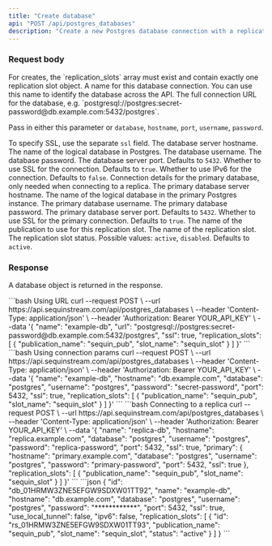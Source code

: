 ```yaml
---
title: "Create database"
api: "POST /api/postgres_databases"
description: "Create a new Postgres database connection with a replication slot."
---
```



### Request body

<Note>
  For creates, the `replication_slots` array must exist and contain exactly one replication slot object.
</Note>

<ParamField body="name" type="string" required>
  A name for this database connection. You can use this name to identify the database across the API.
</ParamField>
<ParamField body="url" type="string">
  The full connection URL for the database, e.g. `postgresql://postgres:secret-password@db.example.com:5432/postgres`.

  Pass in either this parameter or `database`, `hostname`, `port`, `username`, `password`.

  To specify SSL, use the separate `ssl` field.
</ParamField>
<ParamField body="hostname" type="string" required>
  The database server hostname.
</ParamField>
<ParamField body="database" type="string" required>
  The name of the logical database in Postgres.
</ParamField>
<ParamField body="username" type="string" required>
  The database username.
</ParamField>
<ParamField body="password" type="string" required>
  The database password.
</ParamField>
<ParamField body="port" type="integer">
  The database server port. Defaults to `5432`.
</ParamField>
<ParamField body="ssl" type="boolean">
  Whether to use SSL for the connection. Defaults to `true`.
</ParamField>
<ParamField body="ipv6" type="boolean">
  Whether to use IPv6 for the connection. Defaults to `false`.
</ParamField>
<ParamField body="primary" type="object">
  Connection details for the primary database, only needed when connecting to a replica.
  <Expandable title="primary properties">
    <ParamField body="hostname" type="string" required>
      The primary database server hostname.
    </ParamField>
    <ParamField body="database" type="string" required>
      The name of the logical database in the primary Postgres instance.
    </ParamField>
    <ParamField body="username" type="string" required>
      The primary database username.
    </ParamField>
    <ParamField body="password" type="string" required>
      The primary database password.
    </ParamField>
    <ParamField body="port" type="integer">
      The primary database server port. Defaults to `5432`.
    </ParamField>
    <ParamField body="ssl" type="boolean">
      Whether to use SSL for the primary connection. Defaults to `true`.
    </ParamField>
  </Expandable>
</ParamField>
<ParamField body="replication_slots" type="array" required={true}>
  <Expandable title="properties" defaultOpen={true}>
    <ParamField body="publication_name" type="string" required>
      The name of the publication to use for this replication slot.
    </ParamField>
    <ParamField body="slot_name" type="string" required>
      The name of the replication slot.
    </ParamField>
    <ParamField body="status" type="string">
      The replication slot status. Possible values: `active`, `disabled`. Defaults to `active`.
    </ParamField>
  </Expandable>
</ParamField>

### Response

A database object is returned in the response.

<Expandable title="properties" defaultOpen={false}>
  <DatabaseResponseExample />
</Expandable>

<RequestExample>
```bash Using URL
curl --request POST \
  --url https://api.sequinstream.com/api/postgres_databases \
  --header 'Content-Type: application/json' \
  --header 'Authorization: Bearer YOUR_API_KEY' \
  --data '{
    "name": "example-db",
    "url": "postgresql://postgres:secret-password@db.example.com:5432/postgres",
    "ssl": true,
    "replication_slots": [
      {
        "publication_name": "sequin_pub",
        "slot_name": "sequin_slot"
      }
    ]
  }'
```
```bash Using connection params
curl --request POST \
  --url https://api.sequinstream.com/api/postgres_databases \
  --header 'Content-Type: application/json' \
  --header 'Authorization: Bearer YOUR_API_KEY' \
  --data '{
    "name": "example-db",
    "hostname": "db.example.com",
    "database": "postgres",
    "username": "postgres",
    "password": "secret-password",
    "port": 5432,
    "ssl": true,
    "replication_slots": [
      {
        "publication_name": "sequin_pub",
        "slot_name": "sequin_slot"
      }
    ]
  }'
```
```bash Connecting to a replica
curl --request POST \
  --url https://api.sequinstream.com/api/postgres_databases \
  --header 'Content-Type: application/json' \
  --header 'Authorization: Bearer YOUR_API_KEY' \
  --data '{
    "name": "replica-db",
    "hostname": "replica.example.com",
    "database": "postgres",
    "username": "postgres",
    "password": "replica-password",
    "port": 5432,
    "ssl": true,
    "primary": {
      "hostname": "primary.example.com",
      "database": "postgres",
      "username": "postgres",
      "password": "primary-password",
      "port": 5432,
      "ssl": true
    },
    "replication_slots": [
      {
        "publication_name": "sequin_pub",
        "slot_name": "sequin_slot"
      }
    ]
  }'
```

</RequestExample>

<ResponseExample>
```json
{
  "id": "db_01HRMW3ZNE5EFGW9SDXW01TT92",
  "name": "example-db",
  "hostname": "db.example.com",
  "database": "postgres",
  "username": "postgres",
  "password": "************",
  "port": 5432,
  "ssl": true,
  "use_local_tunnel": false,
  "ipv6": false,
  "replication_slots": [
    {
      "id": "rs_01HRMW3ZNE5EFGW9SDXW01TT93",
      "publication_name": "sequin_pub",
      "slot_name": "sequin_slot",
      "status": "active"
    }
  ]
}
```
</ResponseExample>
